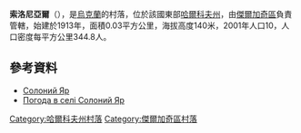 {{coord|50|12|5|N|36|7|20|E|scale:100000_region:UA|display=title}}

'''索洛尼亞爾'''（{{lang-uk|Солоний Яр}}），是[[烏克蘭|烏克蘭]]的村落，位於該國東部[[哈爾科夫州|哈爾科夫州]]，由[[傑爾加奇區_(烏克蘭)|傑爾加奇區]]負責管轄，始建於1913年，面積0.03平方公里，海拔高度140米，2001年人口10，人口密度每平方公里344.8人。

==參考資料==
*[http://w1.c1.rada.gov.ua/pls/z7502/A005?rdat1=09.01.2009&rf7571=32957 Солоний Яр]{{dead link|date=2018年4月 |bot=InternetArchiveBot |fix-attempted=yes }}
* [http://weather.in.ua/ua/har'kovskaja/24479 Погода в селі Солоний Яр]

{{DEFAULTSORT:Солоний Яр}}
[[Category:哈爾科夫州村落|Category:哈爾科夫州村落]]
[[Category:傑爾加奇區村落|Category:傑爾加奇區村落]]


{{Kharkiv-geo-stub}}